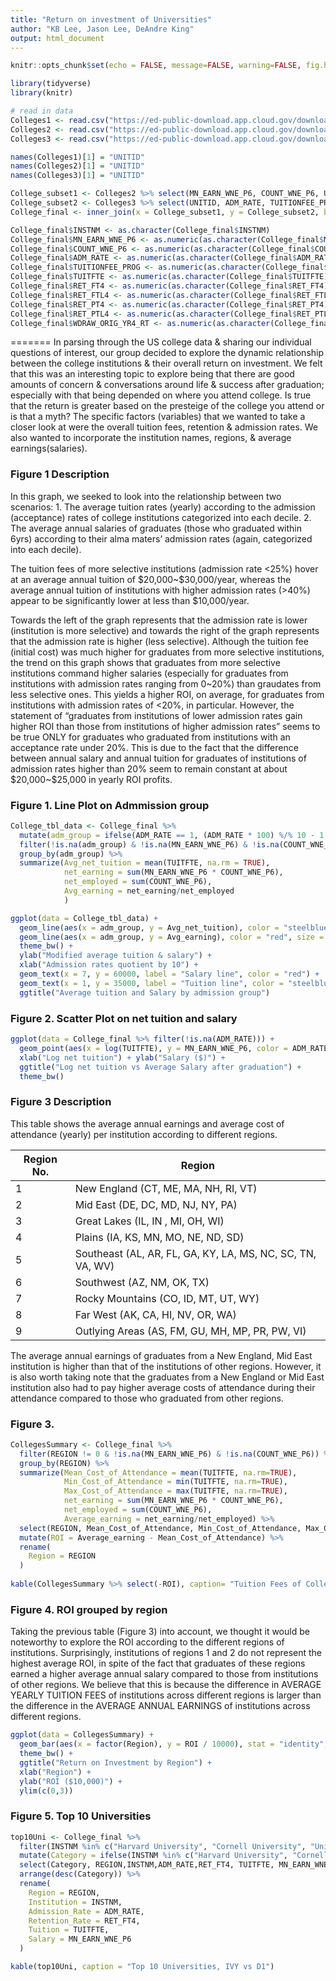 ```yaml
---
title: "Return on investment of Universities"
author: "KB Lee, Jason Lee, DeAndre King"
output: html_document
---
```



```r
knitr::opts_chunk$set(echo = FALSE, message=FALSE, warning=FALSE, fig.height = 4, fig.width = 6 )
```


```r
library(tidyverse)
library(knitr)
```


```r
# read in data 
Colleges1 <- read.csv("https://ed-public-download.app.cloud.gov/downloads/Most-Recent-Cohorts-Scorecard-Elements.csv")
Colleges2 <- read.csv("https://ed-public-download.app.cloud.gov/downloads/Most-Recent-Cohorts-Treasury-Elements.csv")
Colleges3 <- read.csv("https://ed-public-download.app.cloud.gov/downloads/Most-Recent-Cohorts-All-Data-Elements.csv")
```

```r
names(Colleges1)[1] = "UNITID"
names(Colleges2)[1] = "UNITID"
names(Colleges3)[1] = "UNITID"

College_subset1 <- Colleges2 %>% select(MN_EARN_WNE_P6, COUNT_WNE_P6, UNITID, INSTNM)
College_subset2 <- Colleges3 %>% select(UNITID, ADM_RATE, TUITIONFEE_PROG, TUITFTE, RET_FT4, RET_FTL4, RET_PT4, RET_PTL4, WDRAW_ORIG_YR4_RT, REGION)
College_final <- inner_join(x = College_subset1, y = College_subset2, by = "UNITID")

College_final$INSTNM <- as.character(College_final$INSTNM)
College_final$MN_EARN_WNE_P6 <- as.numeric(as.character(College_final$MN_EARN_WNE_P6))
College_final$COUNT_WNE_P6 <- as.numeric(as.character(College_final$COUNT_WNE_P6))
College_final$ADM_RATE <- as.numeric(as.character(College_final$ADM_RATE))
College_final$TUITIONFEE_PROG <- as.numeric(as.character(College_final$TUITIONFEE_PROG))
College_final$TUITFTE <- as.numeric(as.character(College_final$TUITFTE))
College_final$RET_FT4 <- as.numeric(as.character(College_final$RET_FT4))
College_final$RET_FTL4 <- as.numeric(as.character(College_final$RET_FTL4))
College_final$RET_PT4 <- as.numeric(as.character(College_final$RET_PT4))
College_final$RET_PTL4 <- as.numeric(as.character(College_final$RET_PTL4))
College_final$WDRAW_ORIG_YR4_RT <- as.numeric(as.character(College_final$WDRAW_ORIG_YR4_RT))
```

=======
In parsing through the US college data & sharing our individual questions of interest, our group decided to explore the dynamic relationship between the college institutions & their overall return on investment. We felt that this was an interesting topic to explore being that there are good amounts of concern & conversations around life & success after graduation; especially with that being depended on where you attend college. Is true that the return is greater based on the presteige of the college you attend or is that a myth? The specific factors (variables) that we wanted to take a closer look at were the overall tuition fees, retention & admission rates. We also wanted to incorporate the institution names, regions, & average earnings(salaries). 

### Figure 1 Description 

In this graph, we seeked to look into the relationship between two scenarios:
1. The average tuition rates (yearly) according to the admission (acceptance) rates of college institutions categorized into each decile.
2. The average annual salaries of graduates (those who graduated within 6yrs) according to their alma maters' admission rates (again, categorized into each decile).

The tuition fees of more selective institutions (admission rate <25%) hover at an average annual tuition of $20,000~$30,000/year, whereas the average annual tuition of institutions with higher admission rates (>40%) appear to be significantly lower at less than $10,000/year.  

Towards the left of the graph represents that the admission rate is lower (institution is more selective) and towards the right of the graph represents that the admission rate is higher (less selective). Although the tuition fee (initial cost) was much higher for graduates from more selective institutions, the trend on this graph shows that graduates from more selective institutions command higher salaries (especially for graduates from institutions with admission rates ranging from 0~20%) than graudates from less selective ones. This yields a higher ROI, on average, for graduates from institutions with admission rates of <20%, in particular. However, the statement of "graduates from institutions of lower admission rates gain higher ROI than those from institutions of higher admission rates" seems to be true ONLY for graduates who graduated from institutions with an acceptance rate under 20%. This is due to the fact that the difference between annual salary and annual tuition for graduates of institutions of admission rates higher than 20% seem to remain constant at about $20,000~$25,000 in yearly ROI profits.

### Figure 1. Line Plot on Admmission group

```r
College_tbl_data <- College_final %>% 
  mutate(adm_group = ifelse(ADM_RATE == 1, (ADM_RATE * 100) %/% 10 - 1 ,(ADM_RATE * 100) %/% 10)) %>%
  filter(!is.na(adm_group) & !is.na(MN_EARN_WNE_P6) & !is.na(COUNT_WNE_P6)) %>%
  group_by(adm_group) %>% 
  summarize(Avg_net_tuition = mean(TUITFTE, na.rm = TRUE),
            net_earning = sum(MN_EARN_WNE_P6 * COUNT_WNE_P6),
            net_employed = sum(COUNT_WNE_P6),
            Avg_earning = net_earning/net_employed
            )

ggplot(data = College_tbl_data) +
  geom_line(aes(x = adm_group, y = Avg_net_tuition), color = "steelblue", size = 1.1) +
  geom_line(aes(x = adm_group, y = Avg_earning), color = "red", size = 1.1) +
  theme_bw() +
  ylab("Modified average tuition & salary") +
  xlab("Admission rates quotient by 10") +
  geom_text(x = 7, y = 60000, label = "Salary line", color = "red") +
  geom_text(x = 1, y = 35000, label = "Tuition line", color = "steelblue") +
  ggtitle("Average tuition and Salary by admission group")
```


### Figure 2. Scatter Plot on net tuition and salary

```r
ggplot(data = College_final %>% filter(!is.na(ADM_RATE))) +
  geom_point(aes(x = log(TUITFTE), y = MN_EARN_WNE_P6, color = ADM_RATE), alpha = 0.5) +
  xlab("Log net tuition") + ylab("Salary ($)") +
  ggtitle("Log net tuition vs Average Salary after graduation") +
  theme_bw()
```

### Figure 3 Description

This table shows the average annual earnings and average cost of attendance (yearly) per institution according to different regions.

Region No.  |  Region
----------  | --------------
1 | New England (CT, ME, MA, NH, RI, VT)
2 | Mid East (DE, DC, MD, NJ, NY, PA)
3 | Great Lakes (IL, IN , MI, OH, WI)
4 | Plains (IA, KS, MN, MO, NE, ND, SD)
5 | Southeast (AL, AR, FL, GA, KY, LA, MS, NC, SC, TN, VA, WV)
6 | Southwest (AZ, NM, OK, TX)
7 | Rocky Mountains (CO, ID, MT, UT, WY)
8 | Far West (AK, CA, HI, NV, OR, WA)
9 | Outlying Areas (AS, FM, GU, MH, MP, PR, PW, VI)

The average annual earnings of graduates from a New England, Mid East institution is higher than that of the institutions of other regions. However, it is also worth taking note that the graduates from a New England or Mid East institution also had to pay higher average costs of attendance during their attendance compared to those who graduated from other regions.  

### Figure 3. 

```r
CollegesSummary <- College_final %>%
  filter(REGION != 0 & !is.na(MN_EARN_WNE_P6) & !is.na(COUNT_WNE_P6)) %>%
  group_by(REGION) %>%
  summarize(Mean_Cost_of_Attendance = mean(TUITFTE, na.rm=TRUE),
            Min_Cost_of_Attendance = min(TUITFTE, na.rm=TRUE),
            Max_Cost_of_Attendance = max(TUITFTE, na.rm=TRUE),
            net_earning = sum(MN_EARN_WNE_P6 * COUNT_WNE_P6),
            net_employed = sum(COUNT_WNE_P6),
            Average_earning = net_earning/net_employed) %>%
  select(REGION, Mean_Cost_of_Attendance, Min_Cost_of_Attendance, Max_Cost_of_Attendance, Average_earning) %>%
  mutate(ROI = Average_earning - Mean_Cost_of_Attendance) %>%
  rename(
    Region = REGION
  )
  
kable(CollegesSummary %>% select(-ROI), caption= "Tuition Fees of Colleges in Different Regions")
```


### Figure 4. ROI grouped by region

Taking the previous table (Figure 3) into account, we thought it would be noteworthy to explore the ROI according to the different regions of institutions. Surprisingly, institutions of regions 1 and 2 do not represent the highest average ROI, in spite of the fact that graduates of these regions earned a higher average annual salary compared to those from institutions of other regions. We believe that this is because the difference in AVERAGE YEARLY TUITION FEES of institutions across different regions is larger than the difference in the AVERAGE ANNUAL EARNINGS of institutions across different regions.

```r
ggplot(data = CollegesSummary) +
  geom_bar(aes(x = factor(Region), y = ROI / 10000), stat = "identity", fill = "steelblue") +
  theme_bw() +
  ggtitle("Return on Investment by Region") +
  xlab("Region") +
  ylab("ROI ($10,000)") +
  ylim(c(0,3))
```

### Figure 5. Top 10 Universities

```r
top10Uni <- College_final %>%
  filter(INSTNM %in% c("Harvard University", "Cornell University", "University of Pennsylvania","Princeton University", "Yale University","Stanford University","University Of Michigan","Duke University","University of Georgia", "University of Notre Dame","Brown University")) %>%
  mutate(Category = ifelse(INSTNM %in% c("Harvard University", "Cornell University", "University of Pennsylvania","Princeton University", "Yale University"), "IVY", "D1")) %>%
  select(Category, REGION,INSTNM,ADM_RATE,RET_FT4, TUITFTE, MN_EARN_WNE_P6) %>%
  arrange(desc(Category)) %>%
  rename(
    Region = REGION,
    Institution = INSTNM,
    Admission_Rate = ADM_RATE,
    Retention_Rate = RET_FT4,
    Tuition = TUITFTE,
    Salary = MN_EARN_WNE_P6
  )

kable(top10Uni, caption = "Top 10 Universities, IVY vs D1")
```
